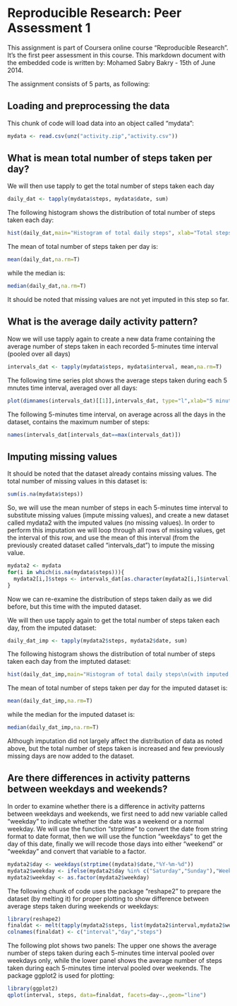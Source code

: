 Reproducible Research: Peer Assessment 1
========================================================
This assignment is part of Coursera online course "Reproducible Research". It's the first peer assessment in this course. This markdown document with the embedded code is written by: Mohamed Sabry Bakry - 15th of June 2014.

The assignment consists of 5 parts, as following:

## Loading and preprocessing the data

This chunk of code will load data into an object called "mydata":
```r
mydata <- read.csv(unz("activity.zip","activity.csv"))
```
## What is mean total number of steps taken per day?
We will then use tapply to get the total number of steps taken each day
```r
daily_dat <- tapply(mydata$steps, mydata$date, sum)
```

The following histogram shows the distribution of total number of steps taken each day:
```r
hist(daily_dat,main="Histogram of total daily steps", xlab="Total steps per day")
```
The mean of total number of steps taken per day is:
```r
mean(daily_dat,na.rm=T)
```
 while the median is: 
```r
median(daily_dat,na.rm=T)
```
It should be noted that missing values are not yet imputed in this step so far.


## What is the average daily activity pattern?

Now we will use tapply again to create a new data frame containing the average number of steps taken in each recorded 5-minutes time interval (pooled over all days)
```r
intervals_dat <- tapply(mydata$steps, mydata$interval, mean,na.rm=T)
```

The following time series plot shows the average steps taken during each 5 mnutes time interval, averaged over all days:
```r
plot(dimnames(intervals_dat)[[1]],intervals_dat, type="l",xlab="5 minutes interval",ylab="Average steps per 5 minutes interval")
```

The following 5-minutes time interval, on average across all the days in the dataset, contains the maximum number of steps:
```r
names(intervals_dat[intervals_dat==max(intervals_dat)])
```

## Imputing missing values

It should be noted that the dataset already contains missing values. The total number of missing values in this dataset is:
```r
sum(is.na(mydata$steps))
```
So, we will use the mean number of steps in each 5-minutes time interval to substitute missing values (impute missing values), and create a new dataset called mydata2 with the imputed values (no missing values). In order to perform this imputation we will loop through all rows of missing values, get the interval of this row, and use the mean of this interval (from the previously created dataset called "intervals_dat") to impute the missing value.
```r
mydata2 <- mydata
for(i in which(is.na(mydata$steps))){
  mydata2[i,]$steps <- intervals_dat[as.character(mydata2[i,]$interval)]
}
```

Now we can re-examine the distribution of steps taken daily as we did before, but this time with the imputed dataset.

We will then use tapply again to get the total number of steps taken each day, from the imputed dataset:
```r
daily_dat_imp <- tapply(mydata2$steps, mydata2$date, sum)
```

The following histogram shows the distribution of total number of steps taken each day from the imptuted dataset:
```r
hist(daily_dat_imp,main="Histogram of total daily steps\n(with imputed data)", xlab="Total steps per day")
```
The mean of total number of steps taken per day for the imputed dataset is:
```r
mean(daily_dat_imp,na.rm=T)
```
 while the median for the imputed dataset is: 
```r
median(daily_dat_imp,na.rm=T)
```
Although imputation did not largely affect the distribution of data as noted above, but the total number of steps taken is increased and few previously missing days are now added to the dataset.

## Are there differences in activity patterns between weekdays and weekends?

In order to examine whether there is a difference in activity patterns between weekdays and weekends, we first need to add new variable called "weekday" to indicate whether the date was a weekend or a normal weekday. We will use the function "strptime" to convert the date from string format to date format, then we will use the function "weekdays" to get the day of this date, finally we will recode those days into either "weekend" or "weekday" and convert that variable to a factor.
```r
mydata2$day <- weekdays(strptime((mydata)$date,"%Y-%m-%d"))
mydata2$weekday <- ifelse(mydata2$day %in% c("Saturday","Sunday"),"Weekend","Weekday" )
mydata2$weekday <- as.factor(mydata2$weekday)
```

The following chunk of code uses the package "reshape2" to prepare the dataset (by melting it) for proper plotting to show difference between average steps taken during weekends or weekdays:
```r
library(reshape2)
finaldat <- melt(tapply(mydata2$steps, list(mydata2$interval,mydata2$weekday),mean))
colnames(finaldat) <- c("interval","day","steps")
```

The following plot shows two panels: The upper one shows the average number of steps taken during each 5-minutes time interval pooled over weekdays only, while the lower panel shows the average number of steps taken during each 5-minutes time interval pooled over weekends.
The package ggplot2 is used for plotting:
```r
library(ggplot2)
qplot(interval, steps, data=finaldat, facets=day~.,geom="line")
```
